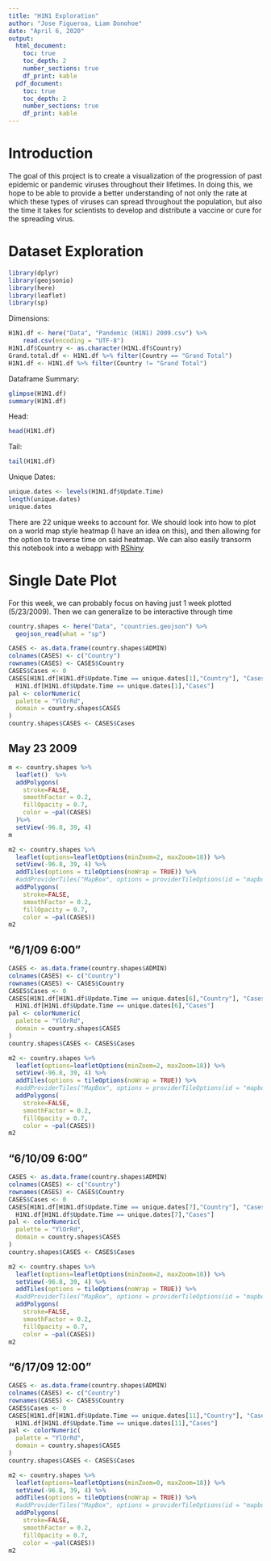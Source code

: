 ```yaml
---
title: "H1N1 Exploration"
author: "Jose Figueroa, Liam Donohoe"
date: "April 6, 2020"
output:
  html_document:
    toc: true
    toc_depth: 2
    number_sections: true
    df_print: kable
  pdf_document:
    toc: true
    toc_depth: 2
    number_sections: true
    df_print: kable
---
```


# Introduction

The goal of this project is to create a visualization of the progression of past epidemic or pandemic viruses throughout their lifetimes. In doing this, we hope to be able to provide a better understanding of not only the rate at which these types of viruses can spread throughout the population, but also the time it takes for scientists to develop and distribute a vaccine or cure for the spreading virus.

# Dataset Exploration
```r
library(dplyr)
library(geojsonio)
library(here)
library(leaflet)
library(sp)
```


Dimensions:
```r
H1N1.df <- here("Data", "Pandemic (H1N1) 2009.csv") %>%
    read.csv(encoding = "UTF-8")
H1N1.df$Country <- as.character(H1N1.df$Country)
Grand.total.df <- H1N1.df %>% filter(Country == "Grand Total")
H1N1.df <- H1N1.df %>% filter(Country != "Grand Total")
```
Dataframe Summary:
```r
glimpse(H1N1.df)
summary(H1N1.df)
```


Head:
```r
head(H1N1.df)
```
Tail: 
```r
tail(H1N1.df)
```
Unique Dates:
```r
unique.dates <- levels(H1N1.df$Update.Time)
length(unique.dates)
unique.dates
```

There are 22 unique weeks to account for. We should look into how to plot on a world map style heatmap (I have an idea on this), and then allowing for the option to traverse time on said heatmap. We can also easily transorm this notebook into a webapp with [RShiny](https://shiny.rstudio.com/)

# Single Date Plot

For this week, we can probably focus on having just 1 week plotted (5/23/2009). Then we can generalize to be interactive through time

```r
country.shapes <- here("Data", "countries.geojson") %>%
  geojson_read(what = "sp")
```


```r
CASES <- as.data.frame(country.shapes$ADMIN)
colnames(CASES) <- c("Country")
rownames(CASES) <- CASES$Country
CASES$Cases <- 0
CASES[H1N1.df[H1N1.df$Update.Time == unique.dates[1],"Country"], "Cases"] <- 
  H1N1.df[H1N1.df$Update.Time == unique.dates[1],"Cases"]
pal <- colorNumeric(
  palette = "YlOrRd",
  domain = country.shapes$CASES
)
country.shapes$CASES <- CASES$Cases
```


## May 23 2009

```r
m <- country.shapes %>% 
  leaflet()  %>%
  addPolygons(
    stroke=FALSE,
    smoothFactor = 0.2,
    fillOpacity = 0.7,
    color = ~pal(CASES)
  )%>%
  setView(-96.8, 39, 4)
m
```

```r
m2 <- country.shapes %>%
  leaflet(options=leafletOptions(minZoom=2, maxZoom=18)) %>%
  setView(-96.8, 39, 4) %>%
  addTiles(options = tileOptions(noWrap = TRUE)) %>%
  #addProviderTiles("MapBox", options = providerTileOptions(id = "mapbox.light")) %>%
  addPolygons(
    stroke=FALSE,
    smoothFactor = 0.2,
    fillOpacity = 0.7,
    color = ~pal(CASES))
m2
```

## "6/1/09 6:00"

```r
CASES <- as.data.frame(country.shapes$ADMIN)
colnames(CASES) <- c("Country")
rownames(CASES) <- CASES$Country
CASES$Cases <- 0
CASES[H1N1.df[H1N1.df$Update.Time == unique.dates[6],"Country"], "Cases"] <- 
  H1N1.df[H1N1.df$Update.Time == unique.dates[6],"Cases"]
pal <- colorNumeric(
  palette = "YlOrRd",
  domain = country.shapes$CASES
)
country.shapes$CASES <- CASES$Cases
```

```r
m2 <- country.shapes %>%
  leaflet(options=leafletOptions(minZoom=2, maxZoom=18)) %>%
  setView(-96.8, 39, 4) %>%
  addTiles(options = tileOptions(noWrap = TRUE)) %>%
  #addProviderTiles("MapBox", options = providerTileOptions(id = "mapbox.light")) %>%
  addPolygons(
    stroke=FALSE,
    smoothFactor = 0.2,
    fillOpacity = 0.7,
    color = ~pal(CASES))
m2
```

## "6/10/09 6:00"

```r
CASES <- as.data.frame(country.shapes$ADMIN)
colnames(CASES) <- c("Country")
rownames(CASES) <- CASES$Country
CASES$Cases <- 0
CASES[H1N1.df[H1N1.df$Update.Time == unique.dates[7],"Country"], "Cases"] <- 
  H1N1.df[H1N1.df$Update.Time == unique.dates[7],"Cases"]
pal <- colorNumeric(
  palette = "YlOrRd",
  domain = country.shapes$CASES
)
country.shapes$CASES <- CASES$Cases
```

```r
m2 <- country.shapes %>%
  leaflet(options=leafletOptions(minZoom=2, maxZoom=18)) %>%
  setView(-96.8, 39, 4) %>%
  addTiles(options = tileOptions(noWrap = TRUE)) %>%
  #addProviderTiles("MapBox", options = providerTileOptions(id = "mapbox.light")) %>%
  addPolygons(
    stroke=FALSE,
    smoothFactor = 0.2,
    fillOpacity = 0.7,
    color = ~pal(CASES))
m2
```

## "6/17/09 12:00"

```r
CASES <- as.data.frame(country.shapes$ADMIN)
colnames(CASES) <- c("Country")
rownames(CASES) <- CASES$Country
CASES$Cases <- 0
CASES[H1N1.df[H1N1.df$Update.Time == unique.dates[11],"Country"], "Cases"] <- 
  H1N1.df[H1N1.df$Update.Time == unique.dates[11],"Cases"]
pal <- colorNumeric(
  palette = "YlOrRd",
  domain = country.shapes$CASES
)
country.shapes$CASES <- CASES$Cases
```

```r
m2 <- country.shapes %>%
  leaflet(options=leafletOptions(minZoom=0, maxZoom=18)) %>%
  setView(-96.8, 39, 4) %>%
  addTiles(options = tileOptions(noWrap = TRUE)) %>%
  #addProviderTiles("MapBox", options = providerTileOptions(id = "mapbox.light")) %>%
  addPolygons(
    stroke=FALSE,
    smoothFactor = 0.2,
    fillOpacity = 0.7,
    color = ~pal(CASES))
m2
```